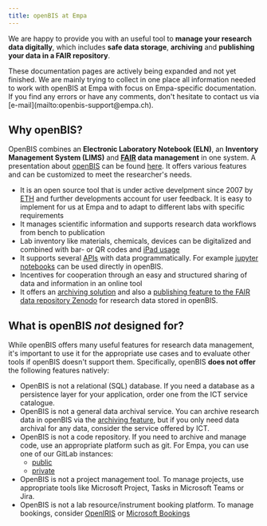 ```yaml
---
title: openBIS at Empa
---
```



We are happy to provide you with an useful tool to **manage your research data digitally**, which includes **safe data storage**, **archiving** and **publishing your data in a FAIR repository**.

<Aside type="caution" title="Note">
  These documentation pages are actively being expanded and not yet finished.
  We are mainly trying to collect in one place all information needed to work with openBIS at Empa with focus on Empa-specific documentation. If you find any errors or have any comments, don't hesitate to contact us via [e-mail](mailto:openbis-support@empa.ch).
</Aside>

## Why openBIS?

OpenBIS combines an **Electronic Laboratory Notebook (ELN)**, an **Inventory Management System (LIMS)** and **[FAIR](https://www.nature.com/articles/sdata201618) data management** in one system.
A presentation about [openBIS](https://openbis.ch/) can be found [here](https://openbis.ch/index.php/overview-of-openbis-and-rdm-services-offered-by-sis/).
It offers various features and can be customized to meet the researcher's needs.

- It is an open source tool that is under active develpment since 2007 by [ETH](https://sis.id.ethz.ch/) and further developments account for user feedback. It is easy to implement for us at Empa and to adapt to different labs with specific requirements
- It manages scientific information and supports research data workflows from bench to publication
- Lab inventory like materials, chemicals, devices can be digitalized and combined with bar- or QR codes and [iPad usage](./3_Use_Cases_of_labs/ipads.md)
- It supports several [APIs](https://en.wikipedia.org/wiki/API) with data programmatically. For example [jupyter notebooks](https://jupyter.org/) can be used directly in openBIS.
- Incentives for cooperation through an easy and structured sharing of data and information in an online tool
- It offers an [archiving solution](https://openbis.readthedocs.io/en/20.10.x/user-documentation/general-users/data-archiving.html) and also a [publishing feature to the FAIR data repository Zenodo](https://openbis.readthedocs.io/en/20.10.x/user-documentation/general-users/data-export.html#export-to-zenodo) for research data stored in openBIS.

## What is openBIS *not* designed for?

While openBIS offers many useful features for research data management, it's important to use it for the appropriate use cases and to evaluate other tools if openBIS doesn't support them.
Specifically, openBIS **does not offer** the following features natively:

- OpenBIS is not a relational (SQL) database. If you need a database as a persistence layer for your application, order one from the ICT service catalogue.
- OpenBIS is not a general data archival service. You can archive research data in openBIS via the [archiving feature](https://openbis.readthedocs.io/en/20.10.x/user-documentation/general-users/data-archiving.html), but if you only need data archival for any data, consider the service offered by ICT.
- OpenBIS is not a code repository. If you need to archive and manage code, use an appropriate platform such as git. For Empa, you can use one of our GitLab instances:
  - [public](https://gitlab.empa.ch)
  - [private](https://gitlab-int.empa.ch/users/sign_in)
- OpenBIS is not a project management tool. To manage projects, use appropriate tools like Microsoft Project, Tasks in Microsoft Teams or Jira.
- OpenBIS is not a lab resource/instrument booking platform. To manage bookings, consider [OpenIRIS](https://openiris.io/landing/?ReturnUrl=%2f) or [Microsoft Bookings](https://outlook.office365.com/bookings/)
